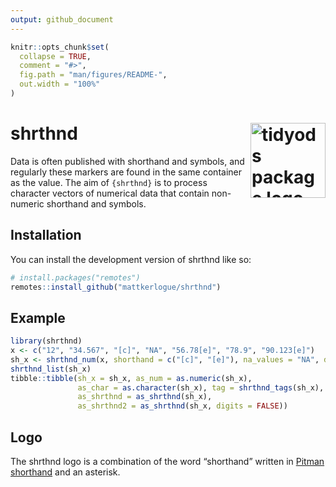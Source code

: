 ```yaml
---
output: github_document
---
```


<!-- README.md is generated from README.Rmd. Please edit that file -->

```r
knitr::opts_chunk$set(
  collapse = TRUE,
  comment = "#>",
  fig.path = "man/figures/README-",
  out.width = "100%"
)
```

# shrthnd <img src="man/figures/shrthnd_hex.png" align="right" alt="tidyods package logo" width="120" />

<!-- badges: start -->
<!-- badges: end -->

Data is often published with shorthand and symbols, and regularly these markers
are found in the same container as the value. The aim of `{shrthnd}` is to
process character vectors of numerical data that contain non-numeric shorthand
and symbols.

## Installation

You can install the development version of shrthnd like so:

``` r
# install.packages("remotes")
remotes::install_github("mattkerlogue/shrthnd")
```

## Example

```r
library(shrthnd)
x <- c("12", "34.567", "[c]", "NA", "56.78[e]", "78.9", "90.123[e]")
sh_x <- shrthnd_num(x, shorthand = c("[c]", "[e]"), na_values = "NA", digits = 2)
shrthnd_list(sh_x)
tibble::tibble(sh_x = sh_x, as_num = as.numeric(sh_x), 
               as_char = as.character(sh_x), tag = shrthnd_tags(sh_x), 
               as_shrthnd = as_shrthnd(sh_x), 
               as_shrthnd2 = as_shrthnd(sh_x, digits = FALSE))
```


## Logo

The shrthnd logo is a combination of the word "shorthand" written in
[Pitman shorthand](https://en.wikipedia.org/wiki/Pitman_shorthand) and an
asterisk.
